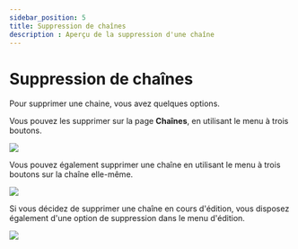 ```yaml
---
sidebar_position: 5
title: Suppression de chaînes
description : Aperçu de la suppression d'une chaîne
---
```


# Suppression de chaînes

Pour supprimer une chaine, vous avez quelques options.

Vous pouvez les supprimer sur la page **Chaînes**, en utilisant le menu à trois boutons.

![](/img/fr/Suppressiondechaînes01.png)

Vous pouvez également supprimer une chaîne en utilisant le menu à trois boutons sur la chaîne elle-même. 

![](/img/fr/Suppressiondechaînes02.png)

Si vous décidez de supprimer une chaîne en cours d'édition, vous disposez également d'une option de suppression dans le menu d'édition.

![](/img/fr/Suppressiondechaînes03A.png)
